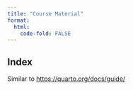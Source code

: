 ```yaml
---
title: "Course Material"
format:
  html:
    code-fold: FALSE
---
```

## Index
Similar to <https://quarto.org/docs/guide/>